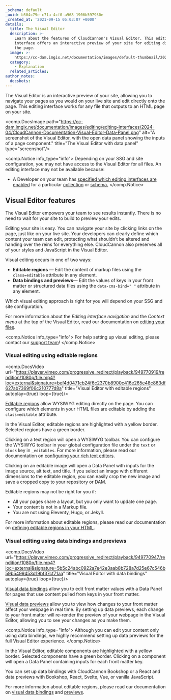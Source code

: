 ```yaml
---
_schema: default
_uuid: b504c79e-c71a-4cf0-a968-1906b597930e
_created_at: '2021-09-15 05:03:07 +0000'
details:
  title: The Visual Editor
  description: >-
    Learn about the features of CloudCannon's Visual Editor. This editing
    interface offers an interactive preview of your site for editing directly onto
    the page.
  image: >-
    https://cc-dam.imgix.net/documentation/images/default-thumbnail/2023-Q4/CloudCannon-Documentation-Thumbnail.png
  category:
    - Explanation
  related_articles:
author_notes:
  docshots:
---
```

The Visual Editor is an interactive preview of your site, allowing you to navigate your pages as you would on your live site and edit directly onto the page. This editing interface works for any file that outputs to an HTML page on your site.

<comp.DocsImage path="https://cc-dam.imgix.net/documentation/images/editing/editing-interfaces/2024-04/CloudCannon-Documentation-Visual-Editor-Data-Panel.png" alt="A screenshot of the Visual Editor,  with the open data panel showing the inputs of a page component." title="The Visual Editor with data panel" type="screenshot"/>

<comp.Notice info_type="info">
  Depending on your SSG and site configuration, you may not have access to the Visual Editor for all files. An editing interface may not be available because:

  * A Developer on your team has [specified which editing interfaces are enabled](/documentation/articles/set-a-default-editing-interface/) for a particular [collection](/documentation/articles/what-is-a-collection/) or [schema.](/documentation/articles/what-is-a-schema/)
</comp.Notice>

## Visual Editor features

The Visual Editor empowers your team to see results instantly. There is no need to wait for your site to build to preview your edits.

Editing your site is easy. You can navigate your site by clicking links on the page, just like on your live site. Your developers can clearly define which content your team can edit, protecting what shouldn’t be altered and handing over the reins for everything else. CloudCannon also preserves all of your styles and JavaScript in the Visual Editor.

Visual editing occurs in one of two ways:

* **Editable regions** — Edit the content of markup files using the `class=editable` attribute in any element.
* **Data bindings** **and previews**— Edit the values of keys in your front matter or structured data files using the `data-cms-bind=" "` attribute in any element.

Which visual editing approach is right for you will depend on your SSG and site configuration.

For more information about the *Editing interface navigation* and the *Context menu* at the top of the Visual Editor, read our documentation on <a href="/documentation/articles/edit-your-files" target="_blank" rel="noopener">editing your files</a>.

<comp.Notice info_type="info">
  For help setting up visual editing, please contact our [support team](/support/)!
</comp.Notice>

### Visual editing using editable regions

<comp.DocsVideo url="https://player.vimeo.com/progressive_redirect/playback/949770919/rendition/1080p/file.mp4?loc=external&signature=bef4d0471cb24f6c2370b8900c416e265e48c863df627ab7369f06c210777d8a" title="Visual Editor with editable regions" autoplay={true} loop={true}/>

[Editable regions](/documentation/articles/define-editable-regions-in-your-html/) allow WYSIWYG editing directly on the page. You can configure which elements in your HTML files are editable by adding the `class=editable` attribute.

In the Visual Editor, editable regions are highlighted with a yellow border. Selected regions have a green border.

Clicking on a text region will open a WYSIWYG toolbar. You can configure the WYSIWYG toolbar in your global configuration file under the `text` or `block` key in `_editables`. For more information, please read our documentation on [configuring your rich text editors](/documentation/articles/configure-your-rich-text-editors/).

Clicking on an editable image will open a Data Panel with inputs for the image source, alt text, and title. If you select an image with different dimensions to the editable region, you can easily crop the new image and save a cropped copy to your repository or DAM.

Editable regions may not be right for you if:

* All your pages share a layout, but you only want to update one page.
* Your content is not in a Markup file.
* You are not using Eleventy, Hugo, or Jekyll.

For more information about editable regions, please read our documentation on [defining editable regions in your HTML](/documentation/articles/define-editable-regions-in-your-html/).

### Visual editing using data bindings and previews

<comp.DocsVideo url="https://player.vimeo.com/progressive_redirect/playback/949770947/rendition/1080p/file.mp4?loc=external&signature=5b5c24abc0922a7e42e3aab8b728a7d25e67c546b59b5499453d19bf37cf71aa" title="Visual Editor with data bindings" autoplay={true} loop={true}/>

[Visual data bindings](/documentation/articles/what-are-visual-data-bindings/) allow you to edit front matter values with a Data Panel for pages that use content pulled from keys in your front matter.

[Visual data previews](/documentation/articles/what-are-visual-data-previews/) allow you to view how changes to your front matter affect your webpage in real time. By setting up data previews, each change to your front matter will re-render the preview of your webpage in the Visual Editor, allowing you to see your changes as you make them.

<comp.Notice info_type="info">
  Although you can edit your content only using data bindings, we highly recommend setting up data previews for the full Visual Editor experience.
</comp.Notice>

In the Visual Editor, editable components are highlighted with a yellow border. Selected components have a green border. Clicking on a component will open a Data Panel containing inputs for each front matter key.

You can set up data bindings with CloudCannon Bookshop or a React and data previews with Bookshop, React, Svelte, Vue, or vanilla JavaScript.

For more information about editable regions, please read our documentation on [visual data bindings](/documentation/articles/what-are-visual-data-bindings/) and [previews](/documentation/articles/what-are-visual-data-previews/).